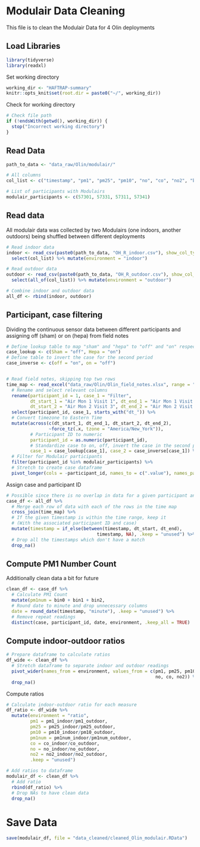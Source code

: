 # Modulair Data Cleaning
This file is to clean the Modulair Data for 4 Olin deployments

## Load Libraries
```r
library(tidyverse)
library(readxl)
```

Set working directory
```r
working_dir <- "HAFTRAP-summary"
knitr::opts_knit$set(root.dir = paste0("~/", working_dir))
```

Check for working directory
```r
# Check file path
if (!endsWith(getwd(), working_dir)) {
  stop("Incorrect working directory")
}
```

## Read Data
```r
path_to_data <- "data_raw/Olin/modulair/"

# All columns
col_list <- c("timestamp", "pm1", "pm25", "pm10", "no", "co", "no2", "bin0", "bin1", "bin2")

# List of participants with Modulairs
modulair_participants <- c(57301, 57331, 57311, 57341)
```

## Read data
All modulair data was collected by two Modulairs (one indoors, another outdoors) being shuffled between different deployments
```r
# Read indoor data
indoor <- read_csv(paste0(path_to_data, "OH_R_indoor.csv"), show_col_types = FALSE) %>%
  select(col_list) %>% mutate(environment = "indoor")

# Read outdoor data
outdoor <- read_csv(paste0(path_to_data, "OH_R_outdoor.csv"), show_col_types = FALSE) %>%
  select(all_of(col_list)) %>% mutate(environment = "outdoor")

# Combine indoor and outdoor data
all_df <- rbind(indoor, outdoor)
```

## Participant, case filtering
Dividing the continuous sensor data between different participants and assigning off (sham) or on (hepa) from field notes
```r
# Define lookup table to map "sham" and "hepa" to "off" and "on" respectively
case_lookup <- c(Sham = "off", Hepa = "on")
# Define table to invert the case for the second period
case_inverse <- c(off = "on", on = "off")


# Read field notes, skipping top two rows
time_map <- read_excel("data_raw/Olin/Olin_field_notes.xlsx", range = "A3:I25") %>%
  # Rename and select relevant columns
  rename(participant_id = 1, case_1 = "Filter",
         dt_start_1 = "Air Mon 1 Visit 1", dt_end_1 = "Air Mon 1 Visit 2",
         dt_start_2 = "Air Mon 2 Visit 3", dt_end_2 = "Air Mon 2 Visit 4") %>%
  select(participant_id, case_1, starts_with("dt_")) %>%
  # Convert timezone to Eastern Time
  mutate(across(c(dt_start_1, dt_end_1, dt_start_2, dt_end_2), 
                ~force_tz(.x, tzone = "America/New_York")), 
         # Participant ID to numeric
         participant_id = as.numeric(participant_id),
         # Standardize case to on, off, invert the case in the second period
         case_1 = case_lookup[case_1], case_2 = case_inverse[case_1]) %>%
  # Filter for Modulair participants
  filter(participant_id %in% modulair_participants) %>%
  # Stretch to create case dataframe
  pivot_longer(cols = -participant_id, names_to = c(".value"), names_pattern = "(.*)_.")
```
Assign case and participant ID
```r
# Possible since there is no overlap in data for a given participant and case
case_df <- all_df %>%
  # Merge each row of data with each of the rows in the time map
  cross_join(time_map) %>%
  # If the given timestamp is within the time range, keep it
  # (With the associated participant ID and case)
  mutate(timestamp = if_else(between(timestamp, dt_start, dt_end),
                                  timestamp, NA), .keep = "unused") %>%
  # Drop all the timestamps which don't have a match
  drop_na()
```

## Compute PM1 Number Count
Additionally clean data a bit for future
```r
clean_df <- case_df %>% 
  # Calculate PM1 Count
  mutate(pm1num = bin0 + bin1 + bin2, 
  # Round date to minute and drop unnecessary columns
  date = round_date(timestamp, "minute"), .keep = "unused") %>%
  # Remove repeat readings
  distinct(case, participant_id, date, environment, .keep_all = TRUE)
```

## Compute indoor-outdoor ratios
```r
# Prepare dataframe to calculate ratios
df_wide <- clean_df %>% 
  # Stretch dataframe to separate indoor and outdoor readings
  pivot_wider(names_from = environment, values_from = c(pm1, pm25, pm10, pm1num,
                                                        no, co, no2)) %>%
  drop_na()
```

Compute ratios
```r
# Calculate indoor-outdoor ratio for each measure
df_ratio <- df_wide %>% 
  mutate(environment = "ratio",
         pm1 = pm1_indoor/pm1_outdoor, 
         pm25 = pm25_indoor/pm25_outdoor, 
         pm10 = pm10_indoor/pm10_outdoor, 
         pm1num = pm1num_indoor/pm1num_outdoor,
         co = co_indoor/co_outdoor,
         no = no_indoor/no_outdoor,
         no2 = no2_indoor/no2_outdoor,
         .keep = "unused")

# Add ratios to dataframe
modulair_df <- clean_df %>%
  # Add ratio
  rbind(df_ratio) %>%
  # Drop NAs to have clean data
  drop_na()
```

# Save Data
```r
save(modulair_df, file = "data_cleaned/cleaned_Olin_modulair.RData")
```

